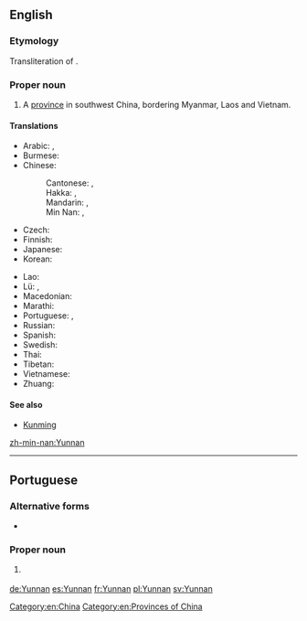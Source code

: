 ==English==

===Etymology===
Transliteration of {{etyl|cmn|en}} {{zh-l|雲南|tr=Yúnnán}}.

===Proper noun===
{{en-proper noun}}

# A [[province]] in southwest China, bordering Myanmar, Laos and Vietnam.

====Translations====
{{trans-top|a province in China}}
* Arabic: {{t|ar|يُونَان|m|tr=yunān}}, {{t|ar|يوننان|m|tr=yunnān}}
* Burmese: {{t|my|ယူနန်ပြည်နယ်|sc=Mymr}}
* Chinese:
*: Cantonese: {{t|yue|雲南|sc=Hant}}, {{t|yue|云南|tr=wan4 naam4|sc=Hani}}
*: Hakka: {{t|hak|雲南}}, {{t|hak|云南|tr=Yùn-nàm}}
*: Mandarin: {{t|cmn|雲南|sc=Hani}}, {{t+|cmn|云南|tr=Yúnnán|sc=Hani}}
*: Min Nan: {{t|nan|雲南}}, {{t|nan|云南|tr=Hûn-lâm}}
* Czech: {{t|cs|Jün-nan}}
* Finnish: {{t|fi|Yunnan}}
* Japanese: {{t|ja|雲南|tr=うんなん, Unnan}}
* Korean: {{t|ko|윈난|tr=Winnan|sc=Hang}}
{{trans-mid}}
* Lao: {{t|lo|ຢຸນນານ}}
* Lü: {{t|khb|ᦍᦲᧃᧉᦓᦱᧃᧉ}}, {{t|khb|ᦍᦲᧃᧉᦓᦱᧃᧉᦌᦵᦲᧃ}}
* Macedonian: {{t|mk|Јунан|tr=Júnan|sc=Cyrl}}
* Marathi: {{t|mr|युन्नान|tr=yunnāna|sc=Deva}}
* Portuguese: {{t|pt|Yunnan|m}}, {{t|pt|Iunã|m}}
* Russian: {{t|ru|Юньна́нь|m}}
* Spanish: {{t+|es|Yunnan}}
* Swedish: {{t+|sv|Yunnan|n}}
* Thai: {{t|th|มณฑลยูนนาน|tr=monton yoonnaan|sc=Thai}}
* Tibetan: {{t|bo|ཡུན་ནན་ཞིང་ཆེན།|sc=Tibt}}
* Vietnamese: {{t+|vi|Vân Nam}}
* Zhuang: {{t-needed|za}}
{{trans-bottom}}

====See also====
* [[Kunming]]

[[Category:en:China]]
[[Category:en:Provinces of China]]

[[zh-min-nan:Yunnan]]

----

==Portuguese==

===Alternative forms===
* {{l|pt|Iunã}}

===Proper noun===
{{pt-proper noun|m}}

# {{l|en|Yunnan}} {{gloss|a province in China}}

[[de:Yunnan]]
[[es:Yunnan]]
[[fr:Yunnan]]
[[pl:Yunnan]]
[[sv:Yunnan]]